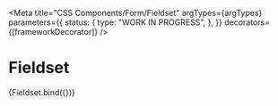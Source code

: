
<Meta
  title="CSS Components/Form/Fieldset"
  argTypes={argTypes}
  parameters={{
    status: {
      type: "WORK IN PROGRESS",
    },
  }}
  decorators={[frameworkDecorator]}
/>

# Fieldset

<Canvas>
  <Story name="Fieldset" args={defaultArgs}>
    {Fieldset.bind({})}
  </Story>
</Canvas>

<ArgsTable story="Fieldset" />

